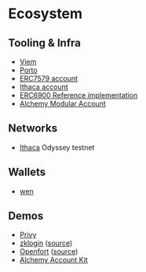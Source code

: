 # Ecosystem

## Tooling & Infra

- [Viem](https://viem.sh)
- [Porto](https://github.com/ithacaxyz/porto)
- [ERC7579 account](https://github.com/erc7579/erc7579-implementation)
- [Ithaca account](https://github.com/ithacaxyz/account)
- [ERC6900 Reference implementation](https://github.com/erc6900/reference-implementation)
- [Alchemy Modular Account](https://github.com/alchemyplatform/modular-account)

## Networks

- [Ithaca](https://www.ithaca.xyz) Odyssey testnet

## Wallets

- [wen](https://github.com/Destiner/wen)

## Demos

- [Privy](https://x.com/privy_io/status/1867249205133373905)
- [zklogin](https://x.com/oleh_bc/status/1862376837621665921) ([source](https://github.com/shield-labs-xyz/zklogin/pull/2))
- [Openfort](https://x.com/openfortxyz/status/1849477631734890797) ([source](https://github.com/openfort-xyz/openfort-7702-cli))
- [Alchemy Account Kit](https://x.com/AdamEgyed1/status/1886833087432081442)